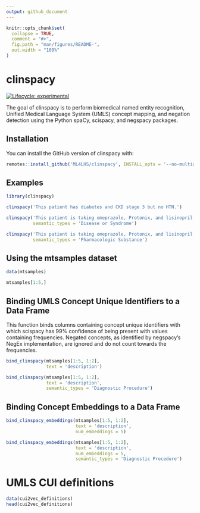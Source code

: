 ```yaml
---
output: github_document
---
```


<!-- README.md is generated from README.Rmd. Please edit that file -->

```r
knitr::opts_chunk$set(
  collapse = TRUE,
  comment = "#>",
  fig.path = "man/figures/README-",
  out.width = "100%"
)
```

# clinspacy

<!-- badges: start -->
[![Lifecycle: experimental](https://img.shields.io/badge/lifecycle-experimental-orange.svg)](https://www.tidyverse.org/lifecycle/#experimental)
<!-- badges: end -->

The goal of clinspacy is to perform biomedical named entity recognition, Unified Medical Language System (UMLS) concept mapping, and negation detection using the Python spaCy, scispacy, and negspacy packages.

## Installation

You can install the GitHub version of clinspacy with:

```r
remotes::install_github('ML4LHS/clinspacy', INSTALL_opts = '--no-multiarch')
```

## Examples

```r
library(clinspacy)

clinspacy('This patient has diabetes and CKD stage 3 but no HTN.')

clinspacy('This patient is taking omeprazole, Protonix, and lisinopril 10 mg. He has diabetes.',
          semantic_types = 'Disease or Syndrome')

clinspacy('This patient is taking omeprazole, Protonix, and lisinopril 10 mg. He has diabetes.',
          semantic_types = 'Pharmacologic Substance')
```

## Using the mtsamples dataset

```r
data(mtsamples)

mtsamples[1:5,]
```


## Binding UMLS Concept Unique Identifiers to a Data Frame

This function binds columns containing concept unique identifiers with which scispacy has 99% confidence of being present with values containing frequencies. Negated concepts, as identified by negspacy's NegEx implementation, are ignored and do not count towards the frequencies.

```r
bind_clinspacy(mtsamples[1:5, 1:2],
               text = 'description')

bind_clinspacy(mtsamples[1:5, 1:2],
               text = 'description',
               semantic_types = 'Diagnostic Procedure')
```

## Binding Concept Embeddings to a Data Frame

```r
bind_clinspacy_embeddings(mtsamples[1:5, 1:2],
                          text = 'description',
                          num_embeddings = 5)

bind_clinspacy_embeddings(mtsamples[1:5, 1:2],
                          text = 'description',
                          num_embeddings = 5,
                          semantic_types = 'Diagnostic Procedure')
```

# UMLS CUI definitions

```r
data(cui2vec_definitions)
head(cui2vec_definitions)
```

